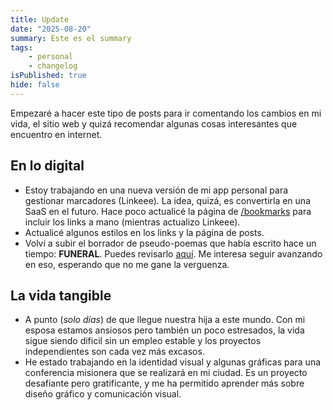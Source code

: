 ```yaml
---
title: Update
date: "2025-08-20"
summary: Este es el summary
tags: 
    - personal
    - changelog
isPublished: true
hide: false
---
```


Empezaré a hacer este tipo de posts para ir comentando los cambios en mi vida, el sitio web y quizá recomendar algunas cosas interesantes que encuentro en internet.

## En lo digital

- Estoy trabajando en una nueva versión de mi app personal para gestionar marcadores (Linkeee). La idea, quizá, es convertirla en una SaaS en el futuro. Hace poco actualicé la página de <a href="/bookmarks">/bookmarks</a> para incluir los links a mano (mientras actualizo Linkeee).
- Actualicé algunos estilos en los links y la página de posts.
- Volví a subir el borrador de pseudo-poemas que había escrito hace un tiempo: **FUNERAL**. Puedes revisarlo <a href="https://funeral.juanberrios.com" target="_blank" rel="noopener noreferrer">aquí</a>. Me interesa seguir avanzando en eso, esperando que no me gane la verguenza.

## La vida tangible

- A punto (_solo días_) de que llegue nuestra hija a este mundo. Con mi esposa estamos ansiosos pero también un poco estresados, la vida sigue siendo dificil sin un empleo estable y los proyectos independientes son cada vez más excasos.
- He estado trabajando en la identidad visual y algunas gráficas para una conferencia misionera que se realizará en mi ciudad. Es un proyecto desafiante pero gratificante, y me ha permitido aprender más sobre diseño gráfico y comunicación visual.